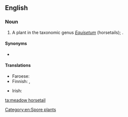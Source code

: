 ==English==

===Noun===
{{en-noun}}

# A plant in the taxonomic genus ''[[Equisetum]]'' (horsetails); {{taxlink|Equisetum pratense|species|noshow=1}}.

====Synonyms====
* {{l|en|shade horsetail}}

====Translations====
{{trans-top|''Equisetum pratense''}}
* Faroese: {{t|fo|vallbjølluvísa|f}}
* Finnish: {{t+|fi|lehtokorte}}, {{t|fi|niittykorte}}
{{trans-mid}}
* Irish: {{t|ga|scuab eich mhóinéir|f}}
{{trans-bottom}}

[[Category:en:Spore plants]]

[[ta:meadow horsetail]]